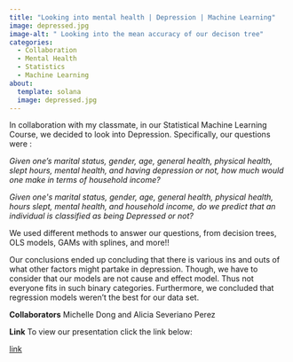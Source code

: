 ```yaml
---
title: "Looking into mental health | Depression | Machine Learning"
image: depressed.jpg
image-alt: " Looking into the mean accuracy of our decison tree"
categories:
  - Collaboration
  - Mental Health
  - Statistics
  - Machine Learning
about: 
  template: solana
  image: depressed.jpg
---
```

In collaboration with my classmate, in our Statistical Machine Learning Course, we decided to look into Depression. Specifically, our questions were :

*Given one's marital status, gender, age, general health, physical health, slept hours, mental health, and having depression or not, how much would one make in terms of household income?*

*Given one\'s marital status, gender, age, general health, physical health, hours slept, mental health, and household income, do we predict that an individual is classified as being Depressed or not?*

We used different methods to answer our questions, from decision trees, OLS models, GAMs with splines, and more!!

Our conclusions ended up concluding that there is various ins and outs of what other factors might partake in depression. Though, we have to consider that our models are not cause and effect model. Thus not everyone fits in such binary categories. Furthermore, we concluded that regression models weren't the best for our data set. 


**Collaborators**
Michelle Dong and Alicia Severiano Perez

**Link**
To view our presentation click the link below:

[link](https://docs.google.com/presentation/d/1Ke_X_OjVH85NP2IKAsqNYvftnBEbFLl5kuxFijCWRkY/edit?usp=sharing)

